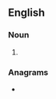 ==English==

===Noun===
{{head|en|noun form}}

# {{plural of|doer|lang=en}}

===Anagrams===
* {{anagrams|en|a=deors|DEROS|ReDoS|Sedor|deros|dorse|doser|ordes|redos|resod|rodes|rosed|soder|sored}}